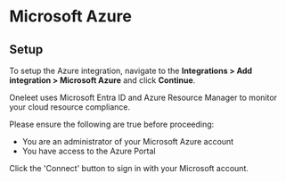 # Microsoft Azure

## Setup

To setup the Azure integration, navigate to the **Integrations > Add integration > Microsoft Azure** and click **Continue**.

Oneleet uses Microsoft Entra ID and Azure Resource Manager to monitor your cloud resource compliance.

Please ensure the following are true before proceeding:
- You are an administrator of your Microsoft Azure account
- You have access to the Azure Portal

Click the 'Connect' button to sign in with your Microsoft account.